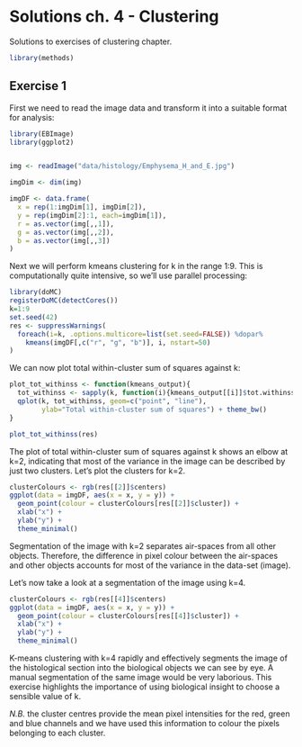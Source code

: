 # Solutions ch. 4 - Clustering {#solutions-clustering}

Solutions to exercises of clustering chapter. 

<!--
set.seed(42)
dbscanRes <- dbscan::dbscan(t(e), eps=85, minPts=5)


d <- dist((t(e)[dbscanRes$cluster>0,]))

dbscanS <- silhouette(dbscanRes$cluster[dbscanRes$cluster>0], d)
plot(dbscanS, col="black")

-->

```r
library(methods)
```




## Exercise 1

First we need to read the image data and transform it into a suitable format for analysis:
```r
library(EBImage)
library(ggplot2)


img <- readImage("data/histology/Emphysema_H_and_E.jpg")

imgDim <- dim(img)

imgDF <- data.frame(
  x = rep(1:imgDim[1], imgDim[2]),
  y = rep(imgDim[2]:1, each=imgDim[1]),
  r = as.vector(img[,,1]),
  g = as.vector(img[,,2]),
  b = as.vector(img[,,3])
)
```

Next we will perform kmeans clustering for k in the range 1:9. This is computationally quite intensive, so we'll use parallel processing:
```r
library(doMC)
registerDoMC(detectCores())
k=1:9
set.seed(42)
res <- suppressWarnings(
  foreach(i=k, .options.multicore=list(set.seed=FALSE)) %dopar% 
    kmeans(imgDF[,c("r", "g", "b")], i, nstart=50)
)
```

We can now plot total within-cluster sum of squares against k:
```r
plot_tot_withinss <- function(kmeans_output){
  tot_withinss <- sapply(k, function(i){kmeans_output[[i]]$tot.withinss})
  qplot(k, tot_withinss, geom=c("point", "line"), 
        ylab="Total within-cluster sum of squares") + theme_bw()
}

plot_tot_withinss(res)
```

The plot of total within-cluster sum of squares against k shows an elbow at k=2, indicating that most of the variance in the image can be described by just two clusters. Let's plot the clusters for k=2.

```r
clusterColours <- rgb(res[[2]]$centers) 
ggplot(data = imgDF, aes(x = x, y = y)) + 
  geom_point(colour = clusterColours[res[[2]]$cluster]) +
  xlab("x") +
  ylab("y") +
  theme_minimal()
```

Segmentation of the image with k=2 separates air-spaces from all other objects. Therefore, the difference in pixel colour between the air-spaces and other objects accounts for most of the variance in the data-set (image).

Let's now take a look at a segmentation of the image using k=4.
```r
clusterColours <- rgb(res[[4]]$centers) 
ggplot(data = imgDF, aes(x = x, y = y)) + 
  geom_point(colour = clusterColours[res[[4]]$cluster]) +
  xlab("x") +
  ylab("y") +
  theme_minimal()
```

K-means clustering with k=4 rapidly and effectively segments the image of the histological section into the biological objects we can see by eye. A manual segmentation of the same image would be very laborious. This exercise highlights the importance of using biological insight to choose a sensible value of k.

*N.B.* the cluster centres provide the mean pixel intensities for the red, green and blue channels and we have used this information to colour the pixels belonging to each cluster.


